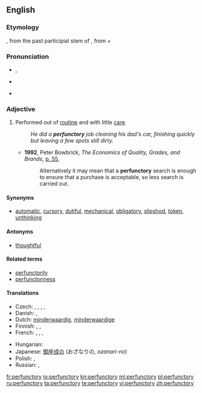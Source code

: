 {{was wotd|2009|February|21}}

==English==

===Etymology===

{{etyl|LL.}} {{term|perfunctorius}}, from the past participial stem of {{term||[[perfungor]], perfunct-|perform, carry through}}, from {{term|per-}} + {{term|fungor}}

===Pronunciation===
* {{a|UK}} {{IPA|/pəˈfʌŋk.tɹɪ/}}, {{SAMPA|/p@"VNk.t@r.I/}}
* {{a|US}} {{IPA|/pɚˈfʌŋ.tɚ.i/}}
* {{audio|en-us-perfunctory.ogg|Audio (US)}}

===Adjective===
{{en-adj}}

# Performed out of [[routine]] and with little [[care]].
#: ''He did a '''perfunctory''' job cleaning his dad's car, finishing quickly but leaving a few spots still dirty.''
#* '''1992''', Peter Bowbrick, ''The Economics of Quality, Grades, and Brands'', [http://books.google.ca/books?id=zygOAAAAQAAJ&pg=PA55&dq=%22perfunctory%22 p. 55],
#*: Alternatively it may mean that a '''perfunctory''' search is enough to ensure that a purchase is acceptable, so less search is carried out.

====Synonyms====
* {{sense|performed out of routine}} [[automatic]], [[cursory]], [[dutiful]], [[mechanical]], [[obligatory]], [[slipshod]], [[token]], [[unthinking]]

====Antonyms====
* [[thoughtful]]

====Related terms====
* [[perfunctorily]]
* [[perfunctoriness]]

====Translations====
{{trans-top|performed out of routine, with little care}}
* Czech: {{t-|cs|formální}},  {{t-|cs|ledabylý}},  {{t-|cs|povrchní}},  {{t-|cs|letmý}},  {{t|cs|zběžný}}
* Danish: {{t|da|skødesløs}}, {{t|da|overfladisk}}
* Dutch: [[minderwaardig]], [[minderwaardige]]
* Finnish: {{t-|fi|rutiininomainen}}, {{t|fi|pintapuolinen}}, {{t-|fi|puolihuolimaton}}
* French: {{t|fr|sommaire}}, {{t|fr|superficiel}}, {{t|fr|négligeant}}, {{t|fr|pour la forme}}
{{trans-mid}}
* Hungarian: {{t+|hu|felületes}}
* Japanese: [[御座成な|御座成の]] (おざなりの, ''ozanari-no'')
* Polish: {{t|pl|pobieżny|m}}, {{t|pl|powierzchowny|m}}
* Russian: {{t+|ru|небрежный}}, {{t+|ru|машинальный}}
{{trans-bottom}}

[[fr:perfunctory]]
[[io:perfunctory]]
[[kn:perfunctory]]
[[ml:perfunctory]]
[[pl:perfunctory]]
[[ru:perfunctory]]
[[ta:perfunctory]]
[[te:perfunctory]]
[[vi:perfunctory]]
[[zh:perfunctory]]